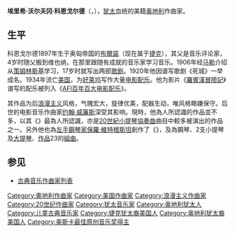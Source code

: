 {{Unreferenced|time=2022-02-23T01:20:24+00:00}}
{{noteTA
|T=zh-cn:埃里希·科恩戈尔德; zh-hant:埃里希·康果爾德; zh-hk:艾力克·康高特
|1=zh-cn:科恩戈尔德; zh-hant:康果爾德; zh-hk:康高特
|2=zh-cn:沃尔夫冈; zh-hant:沃夫岡; 
|3=zh-cn:策姆林斯基; zh-tw:哲林斯基; zh-hk:哲林斯基;
|4=zh-cn:埃里希; zh-hant:埃里希; zh-hk:艾力克
}}
{{Infobox classical
| 中文名 = 科恩戈尔德
| 画像 = Erich Wolfgang Korngold 01.jpg
| 附注 =      
| 原文名 = Erich Wolfgang Korngold
| 国别 = 奥地利 
| 出生日期 = 1897年5月29日
| 出生地 = [[奧匈帝國|奧匈帝國]][[摩拉維亞|摩拉維亞]][[布尔诺|布尔诺]]
| 逝世日期 = {{death date and age|1957|11|29|1897|5|29}}
| 逝世地 = [[美國|美國]][[加利福尼亞州|加利福尼亞州]][[洛杉磯|洛杉磯]][[好莱坞|好莱坞]]
| 所属时期 = 浪漫主义，20世纪
| 所属乐派 =  
| 擅长作品类型 = 歌剧，管弦乐，室内乐，电影配乐
| 代表作 = 歌剧《死城》，电影配乐《侠盗罗宾汉》《海鹰》《金石盟》，升F大调交响曲，小提琴协奏曲，三首弦乐四重奏，小提琴奏鸣曲
| 师从 = [[亞歷山大·哲林斯基|亞歷山大·哲林斯基]]、[[罗伯特·富克斯|罗伯特·富克斯]]
| 学生 = 
| 官方网站 = 
}}
'''埃里希·沃尔夫冈·科恩戈尔德'''（{{lang-de|'''Erich Wolfgang Korngold'''}}，{{bd|1897年|5月29日|1957年|11月29日|catIdx=Korngold, Erich Wolfgang}}），[[犹太|犹太]]血统的美籍[[奥地利|奥地利]]作曲家。

==生平==
科恩戈尔德1897年生于奥匈帝国的[[布爾諾|布爾諾]]（现在属于[[捷克|捷克]]），其父是音乐评论家，4岁时随父搬到维也纳，在那里跟随有成就的音乐家学习音乐。1906年经[[古斯塔夫·馬勒|马勒]]介绍从[[策姆林斯基|策姆林斯基]]学习，17岁时就写出两部[[歌剧|歌剧]]。1920年他因谱写歌剧《死城》一举成名。1934年流亡[[美国|美国]]，为[[好莱坞|好莱坞]]写作大量[[电影配乐|电影配乐]]。他为影片《[[羅賓漢冒險記|羅賓漢冒險記]]》谱写的配乐被列入《[[AFI百年百大电影配乐|AFI百年百大电影配乐]]》。

其作品为后[[浪漫主义音乐|浪漫主义]]风格，气魄宏大，旋律优美，配器生动，唯风格略嫌保守。后世的电影音乐作曲家[[约翰·威廉斯_(作曲家)|约翰·威廉斯]]深受其影响。現時，他為人所認識的作品並不多，以其《{{le|小提琴協奏曲 (康高特)|Violin Concerto (Korngold)|小提琴協奏曲}}》最為人所認識，亦是[[20世紀|20世紀]][[小提琴|小提琴]][[協奏曲|協奏曲]]曲目中較多被演出的作品之一。另外他也為[[左手|左手]][[鋼琴家|鋼琴家]][[保羅·維特根斯坦|保羅·維特根斯坦]]創作了《{{le|左手鋼琴協奏曲 (康高特)|Piano Concerto for the Left Hand (Korngold)|左手鋼琴協奏曲}}》，及為鋼琴、2支小提琴及[[大提琴|大提琴]]、[[作品號|作品]]23的[[組曲|組曲]]。

==参见==
* [[古典音乐作曲家列表|古典音乐作曲家列表]]

{{奧斯卡最佳原創音樂獎}}
{{Authority control}}
{{DEFAULTSORT:Korngold, Erich Wolfgang}}

[[Category:奧地利作曲家|Category:奧地利作曲家]]
[[Category:美国作曲家|Category:美国作曲家]]
[[Category:浪漫主义作曲家|Category:浪漫主义作曲家]]
[[Category:20世纪作曲家|Category:20世纪作曲家]]
[[Category:犹太音乐家|Category:犹太音乐家]]
[[Category:奥地利犹太人|Category:奥地利犹太人]]
[[Category:儿童古典音乐家|Category:儿童古典音乐家]]
[[Category:捷克犹太裔美国人|Category:捷克犹太裔美国人]]
[[Category:奥地利犹太裔美国人|Category:奥地利犹太裔美国人]]
[[Category:奥斯卡最佳原创音乐奖得主|Category:奥斯卡最佳原创音乐奖得主]]